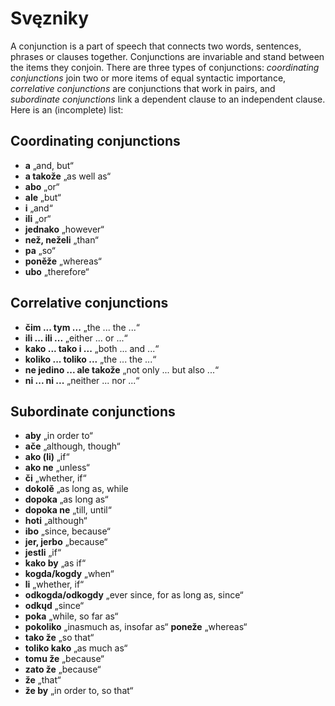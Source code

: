 # Svęzniky

A conjunction is a part of speech that connects two words, sentences, phrases or clauses together. Conjunctions are invariable and stand between the items they conjoin. There are three types of conjunctions: *coordinating conjunctions* join two or more items of equal syntactic importance, *correlative conjunctions* are conjunctions that work in pairs, and *subordinate conjunctions* link a dependent clause to an independent clause. Here is an (incomplete) list:

## Coordinating conjunctions

- **a** „and, but“
- **a takože** „as well as“
- **abo** „or“
- **ale** „but“
- **i** „and“
- **ili** „or“
- **jednako** „however“
- **než, neželi** „than“
- **pa** „so“
- **poněže** „whereas“
- **ubo** „therefore“

## Correlative conjunctions

- **čim ... tym ...** „the ... the ...“
- **ili ... ili ...** „either ... or ...“
- **kako ... tako i ...** „both ... and ...“
- **koliko ... toliko ...** „the ... the ...“
- **ne jedino ... ale takože** „not only ... but also ...“
- **ni ... ni ...** „neither ... nor ...“

## Subordinate conjunctions

- **aby** „in order to“
- **ače** „although, though“
- **ako (li)** „if“
- **ako ne** „unless“
- **či** „whether, if“
- **dokolě** „as long as, while
- **dopoka** „as long as“
- **dopoka ne** „till, until“
- **hoti** „although“
- **ibo** „since, because“
- **jer, jerbo** „because“
- **jestli** „if“
- **kako by** „as if“
- **kogda/kogdy** „when“
- **li** „whether, if“
- **odkogda/odkogdy** „ever since, for as long as, since“
- **odkųd** „since“
- **poka** „while, so far as“
- **pokoliko** „inasmuch as, insofar as“ **poneže** „whereas“
- **tako že** „so that“
- **toliko kako** „as much as“
- **tomu že** „because“
- **zato že** „because“
- **že** „that“
- **že by** „in order to, so that“

